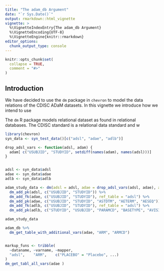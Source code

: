 ```yaml
---
title: "The adam_db Argument"
date: "`r Sys.Date()`"
output: rmarkdown::html_vignette
vignette: >
  %\VignetteIndexEntry{The adam_db Argument}
  %\VignetteEncoding{UTF-8}
  %\VignetteEngine{knitr::rmarkdown}
editor_options: 
  chunk_output_type: console
---
```


```r
knitr::opts_chunk$set(
  collapse = TRUE,
  comment = "#>"
)
```


## Introduction 

We have decided to use the `dm` package in `chevron` to model the data relations of the CDISC ADaM datasets. In this
vignette we introduce how we intend to use


The `dm` R package models relational dataset as found in relational databases. The CDISC standard is a relational data
standard and w


```r
library(chevron)
syn_data <- syn_test_data()[c("adsl", "adae", "adlb")]

drop_adsl_vars <- function(adsl, adam) {
  adam[ c("USUBJID", "STUDYID", setdiff(names(adam), names(adsl)))]
}


adsl <- syn_data$adsl
adae <- syn_data$adae
adlb <- syn_data$adlb

adam_study_data <- dm(adsl = adsl, adae = drop_adsl_vars(adsl, adae), adlb = drop_adsl_vars(adsl, adlb)) %>%
  dm_add_pk(adsl, c("USUBJID", "STUDYID")) %>%
  dm_add_fk(adae, c("USUBJID", "STUDYID"), ref_table = "adsl") %>%
  dm_add_pk(adae, c("USUBJID", "STUDYID", "ASTDTM", "AETERM", "AESEQ")) %>%
  dm_add_fk(adlb, c("USUBJID", "STUDYID"), ref_table = "adsl") %>%
  dm_add_pk(adlb, c("STUDYID", "USUBJID", "PARAMCD", "BASETYPE", "AVISITN", "ATPTN", "DTYPE", "ADTM", "LBSEQ", "ASPID"))

adam_study_data

adam_db %>%
  dm_get_table_with_additional_vars(adae, "ARM", "ARMCD")


markup_funs <- tribble(
  ~dataname, ~varname, ~mapper,
  "adsl",    "ARM",    c("PLACEBO" = "Placebo", ...)
)
dm_get_tabl_all_vars(adae )

```
